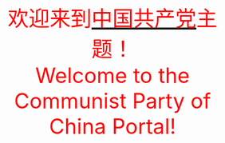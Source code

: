 <div style="text-align: center;">
<big style="font-size:300%;"><font color=red>欢迎来到[[中国共产党|<font color=red>中国共产党</font>]]主题！</font></big></br>
<big style="font-size:300%;"><font color=red>Welcome to the Communist Party of China Portal!</font></big>
</div>